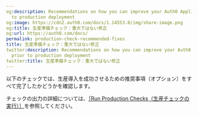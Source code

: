 ```yaml
---
og:description: Recommendations on how you can improve your Auth0 Application prior
  to production deployment
og:image: https://cdn2.auth0.com/docs/1.14553.0/img/share-image.png
og:title: 生産準備チェック：重大ではない修正
og:url: https://auth0.com/docs/
permalink: production-check-recommended-fixes
title: 生産準備チェック：重大ではない修正
twitter:description: Recommendations on how you can improve your Auth0 Application
  prior to production deployment
twitter:title: 生産準備チェック：重大ではない修正
---
```


以下のチェックでは、生産導入を成功させるための推奨事項（オプション）をすべて完了したかどうかを確認します。

チェックの出力の詳細については、[［Run Production Checks（生産チェックの実行）］](/deploy/pre-deployment/how-to-run-production-checks)を参照してください。